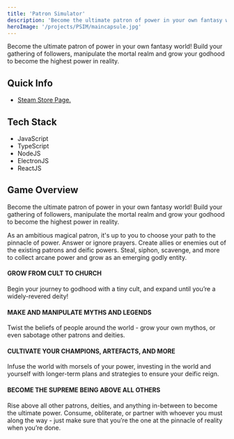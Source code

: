 ```yaml
---
title: 'Patron Simulator'
description: 'Become the ultimate patron of power in your own fantasy world!'
heroImage: '/projects/PSIM/maincapsule.jpg'
---
```



Become the ultimate patron of power in your own fantasy world! Build your gathering of followers, manipulate the mortal realm and grow your godhood to become the highest power in reality.

<ComingSoon />

## Quick Info

- [Steam Store Page.](https://store.steampowered.com/app/1792550/Patron_Simulator/)



## Tech Stack

- JavaScript
- TypeScript
- NodeJS
- ElectronJS
- ReactJS

## Game Overview

Become the ultimate patron of power in your own fantasy world! Build your gathering of followers, manipulate the mortal realm and grow your godhood to become the highest power in reality.



As an ambitious magical patron, it's up to you to choose your path to the pinnacle of power. Answer or ignore prayers. Create allies or enemies out of the existing patrons and deific powers. Steal, siphon, scavenge, and more to collect arcane power and grow as an emerging godly entity.




#### GROW FROM CULT TO CHURCH



Begin your journey to godhood with a tiny cult, and expand until you’re a widely-revered deity!




#### MAKE AND MANIPULATE MYTHS AND LEGENDS

Twist the beliefs of people around the world - grow your own mythos, or even sabotage other patrons and deities.




#### CULTIVATE YOUR CHAMPIONS, ARTEFACTS, AND MORE

Infuse the world with morsels of your power, investing in the world and yourself with longer-term plans and strategies to ensure your deific reign.




#### BECOME THE SUPREME BEING ABOVE ALL OTHERS

Rise above all other patrons, deities, and anything in-between to become the ultimate power. Consume, obliterate, or partner with whoever you must along the way - just make sure that you’re the one at the pinnacle of reality when you’re done.